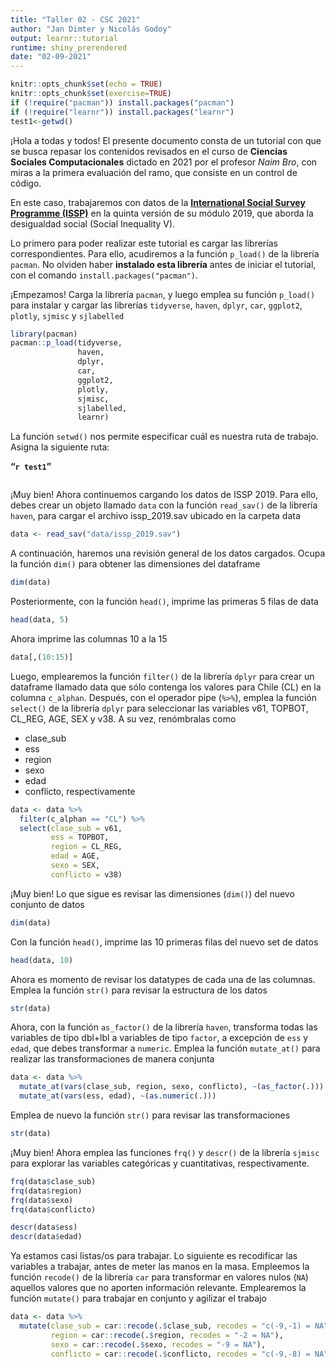 ```yaml
---
title: "Taller 02 - CSC 2021"
author: "Jan Dimter y Nicolás Godoy"
output: learnr::tutorial
runtime: shiny_prerendered
date: "02-09-2021"
---
```


```r
knitr::opts_chunk$set(echo = TRUE)
knitr::opts_chunk$set(exercise=TRUE)
if (!require("pacman")) install.packages("pacman")
if (!require("learnr")) install.packages("learnr")
test1<-getwd()
```

¡Hola a todas y todos! El presente documento consta de un tutorial con que se busca repasar los contenidos revisados en el curso de **Ciencias Sociales Computacionales** dictado en 2021 por el profesor *Naim Bro*, con miras a la primera evaluación del ramo, que consiste en un control de código.

En este caso, trabajaremos con datos de la [**International Social Survey Programme (ISSP)**](http://w.issp.org/data-download/by-year/) en la quinta versión de su módulo 2019, que aborda la desigualdad social (Social Inequality V).

Lo primero para poder realizar este tutorial es cargar las librerías correspondientes. Para ello, acudiremos a la función `p_load()` de la librería `pacman`. No olviden haber **instalado esta librería** antes de iniciar el tutorial, con el comando `install.packages("pacman")`.

¡Empezamos! Carga la librería `pacman`, y luego emplea su función `p_load()` para instalar y cargar las librerías `tidyverse`, `haven`, `dplyr`, `car`, `ggplot2`, `plotly`, `sjmisc` y `sjlabelled`

```r
library(pacman)
pacman::p_load(tidyverse,
               haven,
               dplyr, 
               car,
               ggplot2,
               plotly,
               sjmisc,
               sjlabelled,
               learnr)
```

La función `setwd()` nos permite especificar cuál es nuestra ruta de trabajo. Asigna la siguiente ruta:

**"`r test1`"**

```r

```

¡Muy bien! Ahora continuemos cargando los datos de ISSP 2019. Para ello, debes crear un objeto llamado `data` con la función `read_sav()` de la librería `haven`, para cargar el archivo issp_2019.sav ubicado en la carpeta data

```r
data <- read_sav("data/issp_2019.sav")
```

A continuación, haremos una revisión general de los datos cargados. Ocupa la función `dim()` para obtener las dimensiones del dataframe

```r
dim(data)
```

Posteriormente, con la función `head()`, imprime las primeras 5 filas de data

```r
head(data, 5)
```

Ahora imprime las columnas 10 a la 15

```r
data[,(10:15)]
```

Luego, emplearemos la función `filter()` de la librería `dplyr` para crear un dataframe llamado data que sólo contenga los valores para Chile (CL) en la columna `c_alphan`. Después, con el operador pipe (`%>%`), emplea la función `select()` de la librería `dplyr` para seleccionar las variables v61, TOPBOT, CL_REG, AGE, SEX y v38. A su vez, renómbralas como

-   clase_sub
-   ess
-   region
-   sexo
-   edad
-   conflicto, respectivamente

```r
data <- data %>% 
  filter(c_alphan == "CL") %>% 
  select(clase_sub = v61,
         ess = TOPBOT,
         region = CL_REG,
         edad = AGE,
         sexo = SEX,
         conflicto = v38)
```

¡Muy bien! Lo que sigue es revisar las dimensiones (`dim()`) del nuevo conjunto de datos

```r
dim(data)
```

Con la función `head()`, imprime las 10 primeras filas del nuevo set de datos

```r
head(data, 10)
```

Ahora es momento de revisar los datatypes de cada una de las columnas. Emplea la función `str()` para revisar la estructura de los datos

```r
str(data)
```

Ahora, con la función `as_factor()` de la librería `haven`, transforma todas las variables de tipo dbl+lbl a variables de tipo `factor`, a excepción de `ess` y `edad`, que debes transformar a `numeric`. Emplea la función `mutate_at()` para realizar las transformaciones de manera conjunta

```r
data <- data %>% 
  mutate_at(vars(clase_sub, region, sexo, conflicto), ~(as_factor(.))) %>% 
  mutate_at(vars(ess, edad), ~(as.numeric(.)))
```

Emplea de nuevo la función `str()` para revisar las transformaciones

```r
str(data)
```

¡Muy bien! Ahora emplea las funciones `frq()` y `descr()` de la librería `sjmisc` para explorar las variables categóricas y cuantitativas, respectivamente.

```r
frq(data$clase_sub)
frq(data$region)
frq(data$sexo)
frq(data$conflicto)

descr(data$ess)
descr(data$edad)
```

Ya estamos casi listas/os para trabajar. Lo siguiente es recodificar las variables a trabajar, antes de meter las manos en la masa. Empleemos la función `recode()` de la librería `car` para transformar en valores nulos (`NA`) aquellos valores que no aporten información relevante. Emplearemos la función `mutate()` para trabajar en conjunto y agilizar el trabajo

```r
data <- data %>% 
  mutate(clase_sub = car::recode(.$clase_sub, recodes = "c(-9,-1) = NA"),
         region = car::recode(.$region, recodes = "-2 = NA"),
         sexo = car::recode(.$sexo, recodes = "-9 = NA"),
         conflicto = car::recode(.$conflicto, recodes = "c(-9,-8) = NA"))
```
